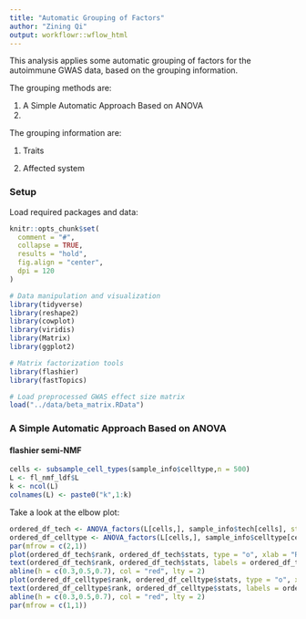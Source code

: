 ```yaml
---
title: "Automatic Grouping of Factors"
author: "Zining Qi"
output: workflowr::wflow_html
---
```


This analysis applies some automatic grouping of factors for the autoimmune GWAS data, based on the grouping information.

The grouping methods are:

1. A Simple Automatic Approach Based on ANOVA
2. 

The grouping information are:

1. Traits

2. Affected system

### Setup

Load required packages and data:

```r
knitr::opts_chunk$set(
  comment = "#",
  collapse = TRUE,
  results = "hold",
  fig.align = "center",
  dpi = 120
)
```

```r
# Data manipulation and visualization
library(tidyverse)
library(reshape2)
library(cowplot)
library(viridis)
library(Matrix)
library(ggplot2)

# Matrix factorization tools
library(flashier)
library(fastTopics)

# Load preprocessed GWAS effect size matrix
load("../data/beta_matrix.RData")
```

### A Simple Automatic Approach Based on ANOVA

#### flashier semi-NMF

```r
cells <- subsample_cell_types(sample_info$celltype,n = 500)
L <- fl_nmf_ldf$L
k <- ncol(L)
colnames(L) <- paste0("k",1:k)
```

Take a look at the elbow plot:

```r
ordered_df_tech <- ANOVA_factors(L[cells,], sample_info$tech[cells], stats = "R2")
ordered_df_celltype <- ANOVA_factors(L[cells,], sample_info$celltype[cells], stats = "R2")
par(mfrow = c(2,1))
plot(ordered_df_tech$rank, ordered_df_tech$stats, type = "o", xlab = "Rank", ylab = "R2", main = "batchtypes", ylim = c(0,1.1))
text(ordered_df_tech$rank, ordered_df_tech$stats, labels = ordered_df_tech$factor, pos = 3, cex = 0.6)
abline(h = c(0.3,0.5,0.7), col = "red", lty = 2)
plot(ordered_df_celltype$rank, ordered_df_celltype$stats, type = "o", xlab = "Rank", ylab = "R2", main = "celltypes", ylim = c(0,1.1))
text(ordered_df_celltype$rank, ordered_df_celltype$stats, labels = ordered_df_celltype$factor, pos = 3, cex = 0.6)
abline(h = c(0.3,0.5,0.7), col = "red", lty = 2)
par(mfrow = c(1,1))
```










